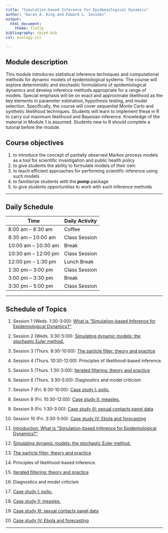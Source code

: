 ```yaml
---
title: "Simulation-based Inference for Epidemiological Dynamics"
author: "Aaron A. King and Edward L. Ionides"
output:
  html_document:
    theme: flatly
bibliography: sbied.bib
csl: ecology.csl

---
```


## Module description
This module introduces statistical inference techniques and computational methods for dynamic models of epidemiological systems. The course will explore deterministic and stochastic formulations of epidemiological dynamics and develop inference methods appropriate for a range of models. Special emphasis will be on exact and approximate likelihood as the key elements in parameter estimation, hypothesis testing, and model selection. Specifically, the course will cover sequential Monte Carlo and synthetic likelihood techniques. Students will learn to implement these in R to carry out maximum likelihood and Bayesian inference. Knowledge of the material in Module 1 is assumed. Students new to R should complete a tutorial before the module.

## Course objectives

1. to introduce the concept of partially observed Markov process models as a tool for scientific investigation and public health policy
1. to give students the ability to formulate models of their own
1. to teach efficient approaches for performing scientific inference using such models
1. to familiarize students with the **pomp** package
1. to give students opportunities to work with such inference methods

----------------------

## Daily Schedule

**Time** | **Daily Activity**
-----------|------------
8:00 am -- 8:30 am | Coffee
8:30 am -- 10:00 am | Class Session
10:00 am -- 10:30 am | Break
10:30 am -- 12:00 pm | Class Session
12:00 pm -- 1:30 pm | Lunch Break
1:30 pm -- 3:00 pm | Class Session
3:00 pm -- 3:30 pm | Break
3:30 pm -- 5:00 pm | Class Session

----------------------

## Schedule of Topics

1. Session 1 (Weds. 1:30-3:00): [What is "Simulation-based Inference for Epidemiological Dynamics?"](./intro/intro.html)
2. Session 2 (Weds. 3:30-5:00): [Simulating dynamic models: the stochastic Euler method.](./stochsim/stochsim.html)
3. Session 3 (Thurs. 8:30-10:00): [The particle filter: theory and practice](./pfilter/pfilter.html)
1. Session 4 (Thurs. 10:30-12:00): Principles of likelihood-based inference.
1. Session 5 (Thurs. 1:30-3:00): [Iterated filtering: theory and practice](./mif/mif.html)
1. Session 6 (Thurs. 3:30-5:00): Diagnostics and model criticism
1. Session 7 (Fri. 8:30-10:00): [Case study I: polio.](./polio/polio.html)
1. Session 8 (Fri. 10:30-12:00): [Case study II: measles.](./measles/measles.html)
1. Session 9 (Fri. 1:30-3:00): [Case study III: sexual contacts panel data](./contacts/contacts.html)
1. Session 10 (Fri. 3:30-5:00): [Case study IV: Ebola and forecasting](./ebola/ebola.html)


1. [Introduction: What is "Simulation-based Inference for Epidemiological Dynamics?"](./intro/intro.html)
2. [Simulating dynamic models: the stochastic Euler method.](./stochsim/stochsim.html)
3. [The particle filter: theory and practice](./pfilter/pfilter.html)
1. Principles of likelihood-based inference.
1. [Iterated filtering: theory and practice](./mif/mif.html)
1. Diagnostics and model criticism
1. [Case study I: polio.](./polio/polio.html)
1. [Case study II: measles.](./measles/measles.html)
1. [Case study III: sexual contacts panel data](./contacts/contacts.html)
1. [Case study IV: Ebola and forecasting](./ebola/ebola.html)

 
----------------------
